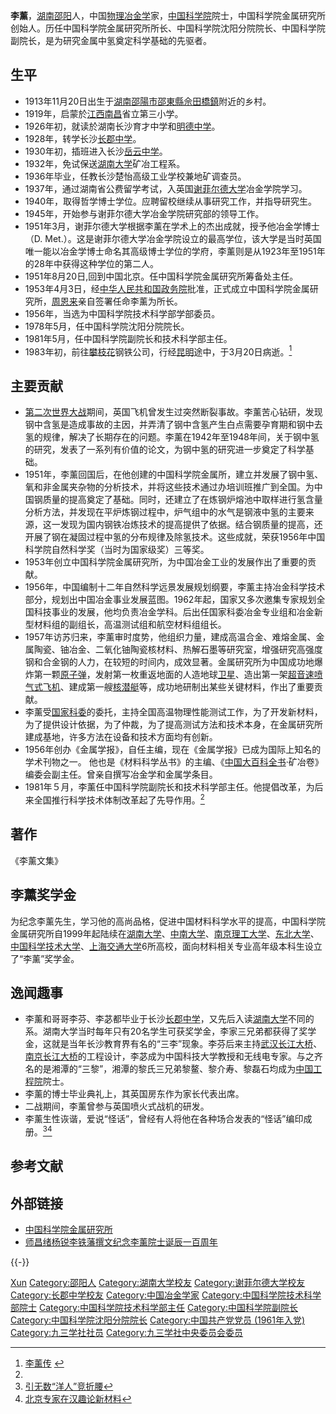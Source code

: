 {{Infobox_Person
| name = 李薰
|image= Lixun.jpg
|box_width= 200px
|occupation= 中国冶金学家，[[中国科学院|中国科学院]]院士
| period =
| Sex = 男
| birth_date  = 1913年11月20日
| birth_place = {{ROC-1912}}[[湖南省|湖南省]][[邵阳县|邵阳县]]（现属邵东县）
| death_date  = {{death date and age|1983|3|20|1913|11|20}}
| death_place = {{PRC}} [[云南省|云南省]][[昆明市|昆明市]]
| nationality = {{ROC-1912}}{{ROC-1928}}{{PRC}}
| residence =
| party ={{CPC}}<br />[[九三学社|九三学社]]
| religion =
|education=
* 1919年，江西南昌省立第三小学。
* 1926年，长沙明德中学。
* 1928年，长沙长郡中学。
* 1930年，长沙岳云中学。
* 1932年至1936年，湖南大学矿冶工程系。
* 1937年至1940年，英国谢菲尔德大学冶金学院获哲学博士学位。
* 1951年3月，获谢菲尔德大学冶金学博士（D. Met.）。
| past = 
* 1953年4月3日，任中国科学院金属研究所首任所长。
* 1956年，当选为中国科学院技术科学部学部委员。
* 1978年5月，任中国科学院沈阳分院院长。
* 1981年5月，任中国科学院副院长和技术科学部主任。
{{Infobox_People_CAS
|学部=技术科学部
|专业=冶金学
|当选年=1956年
}}
| 任职 =1953年
|awards=
}}

'''李薰'''{{BD|1913年|11月20日|1983年|3月20日|catIdx=L李薰}}，[[湖南省|湖南]][[邵阳县|邵阳]]人，中国[[物理冶金学|物理冶金学]]家，[[中国科学院|中国科学院]]院士，中国科学院金属研究所创始人。历任中国科学院金属研究所所长、中国科学院沈阳分院院长、中国科学院副院长，是为研究金属中氢奠定科学基础的先驱者。

== 生平 ==
*1913年11月20日出生于[[湖南|湖南]][[邵陽市|邵陽市]][[邵東縣|邵東縣]][[佘田橋鎮|佘田橋鎮]]附近的乡村。
*1919年，启蒙於[[江西|江西]][[南昌|南昌]]省立第三小学。
*1926年初，就读於湖南长沙育才中学和[[长沙市明德中学|明德中学]]。
*1928年，转学长沙[[长郡中学|长郡中学]]。
*1930年初，插班进入长沙[[岳云中学|岳云中学]]。
*1932年，免试保送[[湖南大学|湖南大学]]矿冶工程系。
*1936年毕业，任教长沙楚怡高级工业学校兼地矿调查员。
*1937年，通过湖南省公费留学考试，入英国[[谢菲尔德大学|谢菲尔德大学]]冶金学院学习。
*1940年，取得哲学博士学位。应聘留校继续从事研究工作，并指导研究生。
*1945年，开始参与谢菲尔德大学冶金学院研究部的领导工作。
*1951年3月，谢菲尔德大学根据李薰在学术上的杰出成就，授予他冶金学博士（D. Met.）。这是谢菲尔德大学冶金学院设立的最高学位，该大学是当时英国唯一能以冶金学博士命名其高级博士学位的学府，李薰则是从1923年至1951年的28年中获得这种学位的第二人。
*1951年8月20日,回到中国北京。任中国科学院金属研究所筹备处主任。
*1953年4月3日，经[[中华人民共和国|中华人民共和国]][[政务院|政务院]]批准，正式成立中国科学院金属研究所，[[周恩来|周恩来]]亲自签署任命李薰为所长。
*1956年，当选为中国科学院技术科学部学部委员。
*1978年5月，任中国科学院沈阳分院院长。
*1981年5月，任中国科学院副院长和技术科学部主任。
*1983年初，前往[[攀枝花|攀枝花]]钢铁公司，行经[[昆明|昆明]]途中，于3月20日病逝。<ref name="imr.ac.cn">[http://www.imr.ac.cn/2009/Document.html?id=880 李薰传] {{webarchive|url=https://web.archive.org/web/20090308081137/http://www.imr.ac.cn/2009/Document.html?id=880 |date=2009-03-08 }}</ref>

== 主要贡献 ==
* [[第二次世界大战|第二次世界大战]]期间，英国飞机曾发生过突然断裂事故。李薰苦心钻研，发现钢中含氢是造成事故的主因，并弄清了钢中含氢产生白点需要孕育期和钢中去氢的规律，解决了长期存在的问题。李薰在1942年至1948年间，关于钢中氢的研究，发表了一系列有价值的论文，为钢中氢的研究进一步奠定了科学基础。
* 1951年，李薰回国后，在他创建的中国科学院金属所，建立并发展了钢中氢、氧和非金属夹杂物的分析技术，并将这些技术通过办培训班推广到全国。为中国钢质量的提高奠定了基础。同时，还建立了在炼钢炉熔池中取样进行氢含量分析方法，并发现在平炉炼钢过程中，炉气组中的水气是钢液中氢的主要来源，这一发现为国内钢铁冶炼技术的提高提供了依据。结合钢质量的提高，还开展了钢在凝固过程中氢的分布规律及除氢技术。这些成就，荣获1956年中国科学院自然科学奖（当时为国家级奖）三等奖。
* 1953年创立中国科学院金属研究所，为中国冶金工业的发展作出了重要的贡献。
* 1956年，中国编制十二年自然科学远景发展规划纲要，李薰主持冶金科学技术部分，规划出中国冶金事业发展蓝图。1962年起，国家又多次邀集专家规划全国科技事业的发展，他均负责冶金学科。后出任国家科委冶金专业组和冶金新型材料组的副组长，高温测试组和航空材料组组长。
* 1957年访苏归来，李薰审时度势，他组织力量，建成高温合金、难熔金属、金属陶瓷、铀冶金、二氧化铀陶瓷核材料、热解石墨等研究室，增强研究高强度钢和合金钢的人力，在较短的时间内，成效显著。金属研究所为中国成功地爆炸第一颗[[原子弹|原子弹]]，发射第一枚重返地面的人造地球[[卫星|卫星]]、造出第一架[[超音速|超音速]][[喷气式飞机|喷气式飞机]]、建成第一艘[[核潜艇|核潜艇]]等，成功地研制出某些关键材料，作出了重要贡献。
* 李薰受[[国家科委|国家科委]]的委托，主持全国高温物理性能测试工作，为了开发新材料，为了提供设计依据，为了仲裁，为了提高测试方法和技术本身，在金属研究所建成基地，许多方法在设备和技术方面均有创新。
* 1956年创办《金属学报》，自任主编，现在《金属学报》已成为国际上知名的学术刊物之一。 他也是《材料科学丛书》的主编、《[[中国大百科全书|中国大百科全书]]·矿冶卷》编委会副主任。曾亲自撰写冶金学和金属学条目。
* 1981年５月，李薰任中国科学院副院长和技术科学部主任。他提倡改革，为后来全国推行科学技术体制改革起了先导作用。<ref name="imr.ac.cn"/>

== 著作 ==
《李薰文集》

== 李薰奖学金 ==
为纪念李薰先生，学习他的高尚品格，促进中国材料科学水平的提高，中国科学院金属研究所自1999年起陆续在[[湖南大学|湖南大学]]、[[中南大学|中南大学]]、[[南京理工大学|南京理工大学]]、[[东北大学|东北大学]]、[[中国科学技术大学|中国科学技术大学]]、[[上海交通大学|上海交通大学]]6所高校，面向材料相关专业高年级本科生设立了“李薰”奖学金。

== 逸闻趣事 ==
* 李薰和哥哥李芬、李苾都毕业于长沙[[长郡中学|长郡中学]]，又先后入读[[湖南大学|湖南大学]]不同的系。湖南大学当时每年只有20名学生可获奖学金，李家三兄弟都获得了奖学金，这就是当年长沙教育界有名的“三李”现象。李芬后来主持[[武汉长江大桥|武汉长江大桥]]、[[南京长江大桥|南京长江大桥]]的工程设计，李苾成为中国科技大学教授和无线电专家。与之齐名的是湘潭的“三黎”，湘潭的黎氏三兄弟黎鳌、黎介寿、黎磊石均成为[[中国工程院|中国工程院]]院士。
* 李薰的博士毕业典礼上，其英国房东作为家长代表出席。
* 二战期间，李薰曾参与英国喷火式战机的研发。
* 李薰生性诙谐，爱说“怪话”，曾经有人将他在各种场合发表的“怪话”编印成册。<ref>[http://kx.xxz.gov.cn/ViewInfo.asp?id=2348 引无数“洋人”竞折腰]{{dead link|date=2018年3月 |bot=InternetArchiveBot |fix-attempted=yes }}</ref><ref>[http://www.cnhubei.com/200503/ca759569.htm 北京专家在汉趣论新材料]{{Dead link|date=2020年7月 |bot=InternetArchiveBot |fix-attempted=yes }}</ref>

== 参考文献 ==
{{Reflist}}

== 外部链接 ==
* [https://web.archive.org/web/20090427014154/http://www.imr.ac.cn/2009/ 中国科学院金属研究所]
* [http://news.sciencenet.cn/htmlnews/2013/11/285089.shtm 师昌绪杨锐李铁藩撰文纪念李薰院士诞辰一百周年] {{Wayback|url=http://news.sciencenet.cn/htmlnews/2013/11/285089.shtm |date=20190811172302 }}

{{-}}
{{九三学社第四届中央委员会}}
{{九三学社第五届中央委员会}}
{{九三学社第六届中央委员会}}
{{中国科学院技术科学部院士}}

{{Authority control}}
{{DEFAULTSORT:Li xun}}
[[Category:李姓|Xun]]
[[Category:邵阳人|Category:邵阳人]]
[[Category:湖南大学校友|Category:湖南大学校友]]
[[Category:谢菲尔德大学校友|Category:谢菲尔德大学校友]]
[[Category:长郡中学校友|Category:长郡中学校友]]
[[Category:中国冶金学家|Category:中国冶金学家]]
[[Category:中国科学院技术科学部院士|Category:中国科学院技术科学部院士]]
[[Category:中国科学院技术科学部主任|Category:中国科学院技术科学部主任]] 
[[Category:中国科学院副院长|Category:中国科学院副院长]] 
[[Category:中国科学院沈阳分院院长|Category:中国科学院沈阳分院院长]]
[[Category:中国共产党党员_(1961年入党)|Category:中国共产党党员 (1961年入党)]]
[[Category:九三学社社员|Category:九三学社社员]]
[[Category:九三学社中央委员会委员|Category:九三学社中央委员会委员]]
